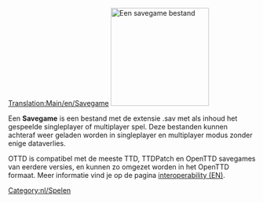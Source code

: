 [[Translation:Main/en/Savegame]]
[[File:en/Savecode.png|200px|thumb|right|Een savegame bestand]]

Een '''Savegame''' is een bestand met de extensie .sav met als inhoud het gespeelde singleplayer of multiplayer spel.
Deze bestanden kunnen achteraf weer geladen worden in singleplayer en multiplayer modus zonder enige dataverlies.

OTTD is compatibel met de meeste TTD, TTDPatch en OpenTTD savegames van eerdere versies, en kunnen zo omgezet worden in het OpenTTD formaat. Meer informatie vind je op de pagina [[Main/en/Interoperability|interoperability (EN)]].

[[Category:nl/Spelen]]